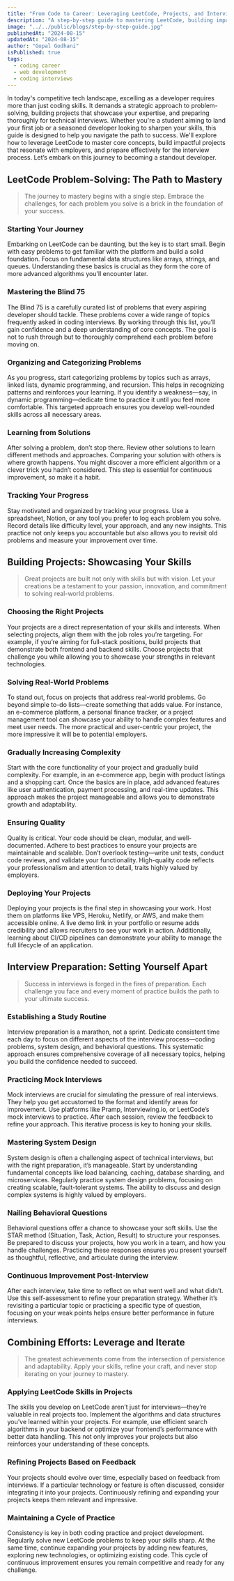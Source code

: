 ```yaml
---
title: "From Code to Career: Leveraging LeetCode, Projects, and Interview Strategies for Success"
description: "A step-by-step guide to mastering LeetCode, building impactful projects, and preparing effectively for technical interviews."
image: "../../public/blogs/step-by-step-guide.jpg"
publishedAt: "2024-08-15"
updatedAt: "2024-08-15"
author: "Gopal Godhani"
isPublished: true
tags:
  - coding career
  - web development
  - coding interviews
---
```


In today's competitive tech landscape, excelling as a developer requires more than just coding skills. It demands a strategic approach to problem-solving, building projects that showcase your expertise, and preparing thoroughly for technical interviews. Whether you're a student aiming to land your first job or a seasoned developer looking to sharpen your skills, this guide is designed to help you navigate the path to success. We'll explore how to leverage LeetCode to master core concepts, build impactful projects that resonate with employers, and prepare effectively for the interview process. Let’s embark on this journey to becoming a standout developer.

## LeetCode Problem-Solving: The Path to Mastery

> The journey to mastery begins with a single step. Embrace the challenges, for each problem you solve is a brick in the foundation of your success.

### Starting Your Journey

Embarking on LeetCode can be daunting, but the key is to start small. Begin with easy problems to get familiar with the platform and build a solid foundation. Focus on fundamental data structures like arrays, strings, and queues. Understanding these basics is crucial as they form the core of more advanced algorithms you'll encounter later.

### Mastering the Blind 75

The Blind 75 is a carefully curated list of problems that every aspiring developer should tackle. These problems cover a wide range of topics frequently asked in coding interviews. By working through this list, you’ll gain confidence and a deep understanding of core concepts. The goal is not to rush through but to thoroughly comprehend each problem before moving on.

### Organizing and Categorizing Problems

As you progress, start categorizing problems by topics such as arrays, linked lists, dynamic programming, and recursion. This helps in recognizing patterns and reinforces your learning. If you identify a weakness—say, in dynamic programming—dedicate time to practice it until you feel more comfortable. This targeted approach ensures you develop well-rounded skills across all necessary areas.

### Learning from Solutions

After solving a problem, don’t stop there. Review other solutions to learn different methods and approaches. Comparing your solution with others is where growth happens. You might discover a more efficient algorithm or a clever trick you hadn’t considered. This step is essential for continuous improvement, so make it a habit.

### Tracking Your Progress

Stay motivated and organized by tracking your progress. Use a spreadsheet, Notion, or any tool you prefer to log each problem you solve. Record details like difficulty level, your approach, and any new insights. This practice not only keeps you accountable but also allows you to revisit old problems and measure your improvement over time.

## Building Projects: Showcasing Your Skills

> Great projects are built not only with skills but with vision. Let your creations be a testament to your passion, innovation, and commitment to solving real-world problems.

### Choosing the Right Projects

Your projects are a direct representation of your skills and interests. When selecting projects, align them with the job roles you’re targeting. For example, if you’re aiming for full-stack positions, build projects that demonstrate both frontend and backend skills. Choose projects that challenge you while allowing you to showcase your strengths in relevant technologies.

### Solving Real-World Problems

To stand out, focus on projects that address real-world problems. Go beyond simple to-do lists—create something that adds value. For instance, an e-commerce platform, a personal finance tracker, or a project management tool can showcase your ability to handle complex features and meet user needs. The more practical and user-centric your project, the more impressive it will be to potential employers.

### Gradually Increasing Complexity

Start with the core functionality of your project and gradually build complexity. For example, in an e-commerce app, begin with product listings and a shopping cart. Once the basics are in place, add advanced features like user authentication, payment processing, and real-time updates. This approach makes the project manageable and allows you to demonstrate growth and adaptability.

### Ensuring Quality

Quality is critical. Your code should be clean, modular, and well-documented. Adhere to best practices to ensure your projects are maintainable and scalable. Don’t overlook testing—write unit tests, conduct code reviews, and validate your functionality. High-quality code reflects your professionalism and attention to detail, traits highly valued by employers.

### Deploying Your Projects

Deploying your projects is the final step in showcasing your work. Host them on platforms like VPS, Heroku, Netlify, or AWS, and make them accessible online. A live demo link in your portfolio or resume adds credibility and allows recruiters to see your work in action. Additionally, learning about CI/CD pipelines can demonstrate your ability to manage the full lifecycle of an application.

## Interview Preparation: Setting Yourself Apart

> Success in interviews is forged in the fires of preparation. Each challenge you face and every moment of practice builds the path to your ultimate success.

### Establishing a Study Routine

Interview preparation is a marathon, not a sprint. Dedicate consistent time each day to focus on different aspects of the interview process—coding problems, system design, and behavioral questions. This systematic approach ensures comprehensive coverage of all necessary topics, helping you build the confidence needed to succeed.

### Practicing Mock Interviews

Mock interviews are crucial for simulating the pressure of real interviews. They help you get accustomed to the format and identify areas for improvement. Use platforms like Pramp, Interviewing.io, or LeetCode’s mock interviews to practice. After each session, review the feedback to refine your approach. This iterative process is key to honing your skills.

### Mastering System Design

System design is often a challenging aspect of technical interviews, but with the right preparation, it’s manageable. Start by understanding fundamental concepts like load balancing, caching, database sharding, and microservices. Regularly practice system design problems, focusing on creating scalable, fault-tolerant systems. The ability to discuss and design complex systems is highly valued by employers.

### Nailing Behavioral Questions

Behavioral questions offer a chance to showcase your soft skills. Use the STAR method (Situation, Task, Action, Result) to structure your responses. Be prepared to discuss your projects, how you work in a team, and how you handle challenges. Practicing these responses ensures you present yourself as thoughtful, reflective, and articulate during the interview.

### Continuous Improvement Post-Interview

After each interview, take time to reflect on what went well and what didn’t. Use this self-assessment to refine your preparation strategy. Whether it’s revisiting a particular topic or practicing a specific type of question, focusing on your weak points helps ensure better performance in future interviews.

## Combining Efforts: Leverage and Iterate

> The greatest achievements come from the intersection of persistence and adaptability. Apply your skills, refine your craft, and never stop iterating on your journey to mastery.

### Applying LeetCode Skills in Projects

The skills you develop on LeetCode aren’t just for interviews—they’re valuable in real projects too. Implement the algorithms and data structures you’ve learned within your projects. For example, use efficient search algorithms in your backend or optimize your frontend’s performance with better data handling. This not only improves your projects but also reinforces your understanding of these concepts.

### Refining Projects Based on Feedback

Your projects should evolve over time, especially based on feedback from interviews. If a particular technology or feature is often discussed, consider integrating it into your projects. Continuously refining and expanding your projects keeps them relevant and impressive.

### Maintaining a Cycle of Practice

Consistency is key in both coding practice and project development. Regularly solve new LeetCode problems to keep your skills sharp. At the same time, continue expanding your projects by adding new features, exploring new technologies, or optimizing existing code. This cycle of continuous improvement ensures you remain competitive and ready for any challenge.
